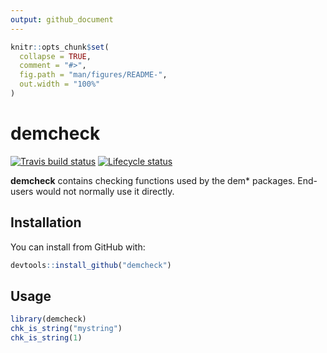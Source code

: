 ```yaml
---
output: github_document
---
```


<!-- README.md is generated from README.Rmd. Please edit that file -->

```r
knitr::opts_chunk$set(
  collapse = TRUE,
  comment = "#>",
  fig.path = "man/figures/README-",
  out.width = "100%"
)
```
# demcheck

<!-- badges: start -->
[![Travis build status](https://travis-ci.com/bayesiandemography/demcheck.svg?branch=master)](https://travis-ci.com/bayesiandemography/demcheck)
[![Lifecycle status](https://img.shields.io/badge/lifecycle-experimental-orange.svg)](https://www.tidyverse.org/lifecycle/#experimental)
<!-- badges: end -->

**demcheck** contains checking functions used by the dem* packages. End-users would not normally use it directly.


## Installation

You can install from GitHub with:

``` r
devtools::install_github("demcheck")
```

## Usage

```r
library(demcheck)
chk_is_string("mystring")
chk_is_string(1)
```


